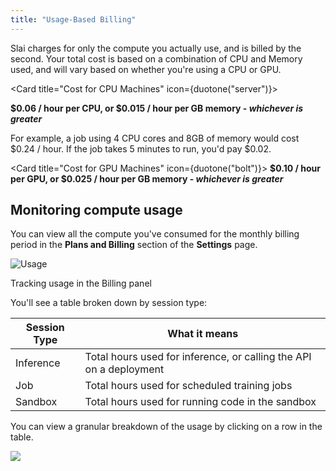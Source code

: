 ```yaml
---
title: "Usage-Based Billing"
---
```


Slai charges for only the compute you actually use, and is billed by the second. Your total cost is based on a combination of CPU and Memory used, and will vary based on whether you're using a CPU or GPU.

<Card title="Cost for CPU Machines" icon={duotone("server")}>

**$0.06 / hour per CPU, or $0.015 / hour per GB memory - _whichever is greater_**

For example, a job using 4 CPU cores and 8GB of memory would cost $0.24 / hour. If the job takes 5 minutes to run, you'd pay $0.02.

</Card>

<Card title="Cost for GPU Machines" icon={duotone("bolt")}>
**$0.10 / hour per GPU, or $0.025 / hour per GB memory - _whichever is
greater_**

</Card>

## Monitoring compute usage

You can view all the compute you've consumed for the monthly billing period in the **Plans and Billing** section of the **Settings** page.

![Usage](/img/dashboard/usage.png)

Tracking usage in the Billing panel

You'll see a table broken down by session type:

| Session Type | What it means                                                      |
| ------------ | ------------------------------------------------------------------ |
| Inference    | Total hours used for inference, or calling the API on a deployment |
| Job          | Total hours used for scheduled training jobs                       |
| Sandbox      | Total hours used for running code in the sandbox                   |

You can view a granular breakdown of the usage by clicking on a row in the table.

![](/img/dashboard/granular-usage.png)
